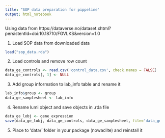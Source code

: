 ```yaml
---
title: "SOP data preparation for pippeline"
output: html_notebook
---
```

        
Using data from https://dataverse.no/dataset.xhtml?persistentId=doi:10.18710/FGVLKS&version=1.0  

1. Load SOP data from downloaded data
```r
load("sop_data.rda")
```

2. Load controls and remove row count
```r
data_ge_controls <- read.csv('control_data.csv', check.names = FALSE)
data_ge_controls[, 1] <- NULL
```

3. Add group information to lab_info table and rename it
```r
lab_info$group <- group
data_ge_samplesheet <- lab_info
```

4. Rename lumi object and save objects in .rda file
```r
data_ge_lobj <- gene_expression
save(data_ge_lobj, data_ge_controls, data_ge_samplesheet, file='data_ge.rda')
```

5. Place to 'data/' folder in your package (nowaclite) and reinstall it
